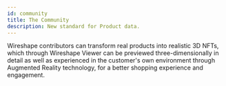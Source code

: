 ---
id: community
title: The Community
description: New standard for Product data.
---

Wireshape contributors can transform real products into realistic 3D NFTs, which through Wireshape Viewer can be previewed three-dimensionally in detail as well as experienced in the customer's own environment through Augmented Reality technology, for a better shopping experience and engagement.
